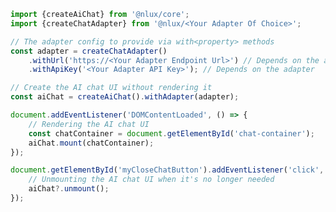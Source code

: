 ```ts
import {createAiChat} from '@nlux/core';
import {createChatAdapter} from '@nlux/<Your Adapter Of Choice>';

// The adapter config to provide via with<property> methods
const adapter = createChatAdapter()
    .withUrl('https://<Your Adapter Endpoint Url>') // Depends on the adapter
    .withApiKey('<Your Adapter API Key>'); // Depends on the adapter

// Create the AI chat UI without rendering it
const aiChat = createAiChat().withAdapter(adapter);

document.addEventListener('DOMContentLoaded', () => {
    // Rendering the AI chat UI
    const chatContainer = document.getElementById('chat-container');
    aiChat.mount(chatContainer);
});

document.getElementById('myCloseChatButton').addEventListener('click', () => {
    // Unmounting the AI chat UI when it's no longer needed
    aiChat?.unmount();
});
```
